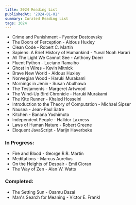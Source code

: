 ```yaml
---
title: 2024 Reading List
publishedAt: '2024-01-01'
summary: Curated Reading List
tags: 2024
---
```


- Crime and Punishment - Fyordor Dostoevsky  
- The Doors of Perception - Aldous Huxley  
- Clean Code - Robert C. Martin  
- Sapiens: A Brief History of Humankind - Yuval Noah Harari  
- All The Light We Cannot See - Anthony Doerr  
- Fluent Python - Luciano Ramalho  
- Ghost In Wires - Kevin Mitnick  
- Brave New World - Aldous Huxley  
- Norwegian Wood - Haruki Murakami  
- Mornings in Jenin - Susan Abulhawa  
- The Testaments - Margeret Artwood  
- The Wind-Up Bird Chronicle - Haruki Murakami  
- The Kite Runner - Khaled Hosseini  
- Introduction to the Theory of Computation - Michael Sipser  
- Nausea - Jean-Paul Satre  
- Kitchen - Banana Yoshimoto  
- Independent People - Halldor Laxness  
- Laws of Human Nature - Robert Greene  
- Eloquent JavaScript - Marijn Haverbeke  

### In Progress:

- Fire and Blood - George R.R. Martin  
- Meditations - Marcus Aurelius  
- On the Heights of Despair - Emil Cioran  
- The Way of Zen - Alan W. Watts  

### Completed:

- The Setting Sun - Osamu Dazai  
- Man's Search for Meaning - Victor E. Frankl  
